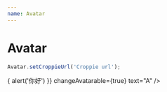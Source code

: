 ```yaml
---
name: Avatar
---
```



# Avatar

<PropsTable of={Avatar} />

```js
Avatar.setCroppieUrl('Croppie url');
```

<Playground>
  <Avatar
    size={100}
    onClick={e => {
      alert('你好')
    }}
    changeAvatarable={true}
    text="A" />
</Playground>
